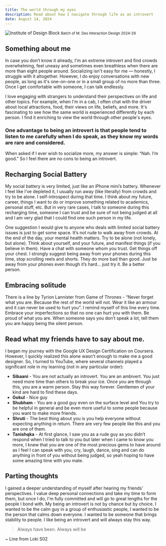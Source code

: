 ```yaml
---
title: The world through my eyes
description: Read about how I navigate through life as an introvert
date: August 14, 2024
---
```



![Institute of Design Block](/images/us.jpg)
<small>Batch of M. Des Interaction Design 2024-26</small>

## Something about me
In case you don’t know it already, I'm an extreme introvert and find crowds overwhelming, feel uneasy and sometimes even breathless when there are more than eight people around. Socializing isn't easy for me — honestly, I struggle with it altogether. However, I do enjoy conversations with new people, as long as it's one-on-one or in a small group of no more than three. Once I get comfortable with someone, I can talk endlessly.

I love engaging with strangers to understand their perspectives on life and other topics. For example, when I'm in a cab, I often chat with the driver about local attractions, food, their views on life, beliefs, and more. It's fascinating to see how the same world is experienced differently by each person. I find it enriching to view the world through other people's eyes.

### One advantage to being an introvert is that people tend to listen to me carefully when I do speak, as they know my words are rare and considered. 
When asked if I ever wish to socialize more, my answer is simple: “Nah. I’m good.” So I feel there are no cons to being an introvert.

## Recharging Social Battery

My social battery is very limited, just like an iPhone mini’s battery. Whenever I feel like I’ve depleted it, I usually run away (like literally) from crowds and try to be alone. I self-introspect during that time. I think about my future, career, things I want to do or improve something related to academics, personal stuff, etc. But in very rare cases, I talk to someone during this recharging time, someone I can trust and be sure of not being judged at all and I am very glad that I could find one such person in my life.

One suggestion I would give to anyone who deals with limited social battery issues is just to get some space. It’s not rude to walk away from crowds. At the end of the day, your mental health matters. Try to be alone (not lonely, but alone). Think about yourself, and your future, and manifest things (if you believe in them). Have a chat with someone whom you trust. Get things off your chest. I strongly suggest being away from your phones during this time, stop scrolling reels and shorts. They do more bad than good. Just be away from your phones even though it’s hard… just try it. Be a better person.

## Embracing solitude

There is a line by Tyrion Lannister from Game of Thrones - “Never forget what you are. Because the rest of the world will not. Wear it like an armour and it can never be used to hurt you”. I remind myself of this line every time. Embrace your imperfections so that no one can hurt you with them. Be proud of what you are. When someone says you don’t speak a lot, tell them you are happy being the silent person.

## Read what my friends have to say about me.

I began my journey with the Google UX Design Certification on Coursera. However, I quickly realized this alone wasn't enough to make me a good designer. So, I turned to YouTube, where several channels played a significant role in my learning (not in any particular order):

- **Sibaani** - You are not actually an introvert. You are an ambivert. You just need more time than others to break your ice. Once you are through this, you are a warm person. Stay this way forever. Gentlemen of your kind are hard to find these days.  
- **Gokul** - Nice guy
- **Shubham** - You are a good guy even on the surface level and You try to be helpful in general and be even more useful to some people because you want to make more friends.  
- **Shruti** - The best thing about you is you help everyone without expecting anything in return. There are very few people like this and you are one of them. 
- **Tanishqka** - At first glance, I saw you as a rude guy as you didn’t respond when I tried to talk to you but later when I came to know you more, I knew that you are one of the most precious gems to have around as I feel I can speak with you, cry, laugh, dance, sing and can do anything in front of you without being judged, so yeah hoping to have some amazing time with you mate.


## Parting thoughts

I gained a deeper understanding of myself after hearing my friends' perspectives. I value deep personal connections and take my time to form them, but once I do, I'm fully committed and will go to great lengths for the people I bond with. My being an introvert is not by chance but by choice. I wanted to be the calm guy in a group of enthusiastic people, I wanted to be the person that calms down everyone. I wanted to be someone that brings stability to people. I like being an introvert and will always stay this way.

> Always have been. Always will be 

~ Line from Loki S02